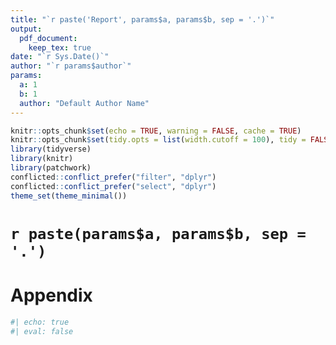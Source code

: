 ```yaml
---
title: "`r paste('Report', params$a, params$b, sep = '.')`"
output: 
  pdf_document: 
    keep_tex: true
date: "`r Sys.Date()`"
author: "`r params$author`"
params:
  a: 1
  b: 1
  author: "Default Author Name"
---
```


```r
knitr::opts_chunk$set(echo = TRUE, warning = FALSE, cache = TRUE)
knitr::opts_chunk$set(tidy.opts = list(width.cutoff = 100), tidy = FALSE, fig.align = "center", echo = FALSE, cache = TRUE)
library(tidyverse)
library(knitr)
library(patchwork)
conflicted::conflict_prefer("filter", "dplyr")
conflicted::conflict_prefer("select", "dplyr")
theme_set(theme_minimal())
```

# `r paste(params$a, params$b, sep = '.')`




\newpage

# Appendix

```r
#| echo: true
#| eval: false
``` 
